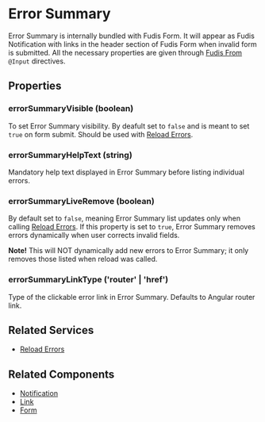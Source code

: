 
<Meta title="Components/Form/Error Summary" />

# Error Summary

Error Summary is internally bundled with Fudis Form.
It will appear as Fudis Notification with links in the header section of Fudis Form when invalid form is submitted. 
All the necessary properties are given through [Fudis From](/docs/components-form-form--documentation) `@Input` directives.

## Properties

### errorSummaryVisible (boolean)

To set Error Summary visibility. By deafult set to `false` and is meant to set `true` on form submit. Should be used with [Reload Errors](/docs/services-error-summary--documentation).

### errorSummaryHelpText (string)

Mandatory help text displayed in Error Summary before listing individual errors.

### errorSummaryLiveRemove (boolean)

By default set to `false`, meaning Error Summary list updates only when calling [Reload Errors](/docs/services-error-summary--documentation). 
If this property is set to `true`, Error Summary removes errors dynamically when user corrects invalid fields.

**Note!** This will NOT dynamically add new errors to Error Summary; it only removes those listed when reload was called.

### errorSummaryLinkType ('router' | 'href')

Type of the clickable error link in Error Summary. Defaults to Angular router link.

## Related Services

- [Reload Errors](/docs/services-error-summary--documentation)

## Related Components

- [Notification](/docs/components-notification--documentation)
- [Link](/docs/components-link--documentation)
- [Form](/docs/components-form-form--documentation)